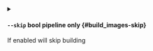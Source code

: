 
<details className="config-field -function" data-expandable="false">
<summary>

#### `--skip` <span className="config-field-type">bool</span> <span className="config-field-enum"></span> <span className="config-field-default -return"></span> <span className="config-field-required" data-required="false">pipeline only</span>  {#build_images-skip}

If enabled will skip building

</summary>



</details>

